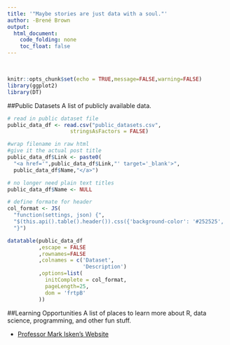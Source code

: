 ```yaml
---
title: '"Maybe stories are just data with a soul."'
author: -Brené Brown
output: 
  html_document:
    code_folding: none
    toc_float: false
---
```


<style>
#header {
  background: url('images/main_banner_distort_blue.JPG') center no-repeat;
  background-size: cover;
  -webkit-background-size: cover;
  -moz-background-size: cover;
  -o-background-size: cover;
  color: white;
  text-align: center;
  height: 200px;
  position: relative;
  margin: 0 -30rem;
  padding: .25rem 0;
}
</style>
<br>

```r
knitr::opts_chunk$set(echo = TRUE,message=FALSE,warning=FALSE)
library(ggplot2)
library(DT)
```

##Public Datasets
A list of publicly available data.

```r

# read in public dataset file
public_data_df <- read.csv("public_datasets.csv",
                    stringsAsFactors = FALSE)

#wrap filename in raw html
#give it the actual post title
public_data_df$Link <- paste0(
  "<a href='",public_data_df$Link,"' target='_blank'>",
  public_data_df$Name,"</a>")

# no longer need plain text titles
public_data_df$Name <- NULL

# define formate for header
col_format <- JS(
  "function(settings, json) {",
  "$(this.api().table().header()).css({'background-color': '#252525', 'color': '#FFFFFF'});",
  "}")

datatable(public_data_df
          ,escape = FALSE
          ,rownames=FALSE
          ,colnames = c('Dataset',
                        'Description')
          ,options=list(
            initComplete = col_format,
            pageLength=25,
            dom = 'frtpB'
          ))
```


##Learning Opportunities
A list of places to learn more about R, data science, programming, and other fun stuff.

* [Professor Mark Isken's Website](http://www.sba.oakland.edu/faculty/isken/)


